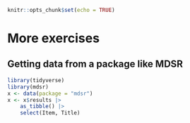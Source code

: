 ```r
knitr::opts_chunk$set(echo = TRUE)
```
# More exercises
## Getting data from a package like MDSR
```r
library(tidyverse)
library(mdsr)
x <- data(package = "mdsr")
x <- x$results |> 
    as_tibble() |> 
    select(Item, Title)
```
